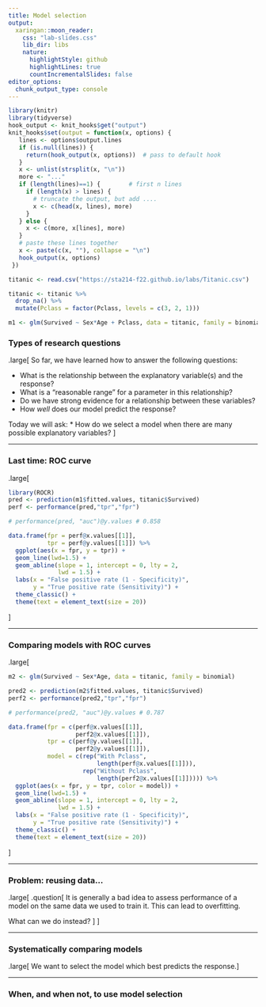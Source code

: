 ```yaml
---
title: Model selection
output:
  xaringan::moon_reader:
    css: "lab-slides.css"
    lib_dir: libs
    nature:
      highlightStyle: github
      highlightLines: true
      countIncrementalSlides: false
editor_options: 
  chunk_output_type: console
---
```


```r
library(knitr)
library(tidyverse)
hook_output <- knit_hooks$get("output")
knit_hooks$set(output = function(x, options) {
   lines <- options$output.lines
   if (is.null(lines)) {
     return(hook_output(x, options))  # pass to default hook
   }
   x <- unlist(strsplit(x, "\n"))
   more <- "..."
   if (length(lines)==1) {        # first n lines
     if (length(x) > lines) {
       # truncate the output, but add ....
       x <- c(head(x, lines), more)
     }
   } else {
     x <- c(more, x[lines], more)
   }
   # paste these lines together
   x <- paste(c(x, ""), collapse = "\n")
   hook_output(x, options)
 })

titanic <- read.csv("https://sta214-f22.github.io/labs/Titanic.csv")

titanic <- titanic %>%
  drop_na() %>%
  mutate(Pclass = factor(Pclass, levels = c(3, 2, 1)))

m1 <- glm(Survived ~ Sex*Age + Pclass, data = titanic, family = binomial)
```

### Types of research questions

.large[
So far, we have learned how to answer the following questions:

* What is the relationship between the explanatory variable(s) and the response?
* What is a "reasonable range" for a parameter in this relationship?
* Do we have strong evidence for a relationship between these variables?
* How *well* does our model predict the response?

Today we will ask:
* How do we select a model when there are many possible explanatory variables?
]

---

### Last time: ROC curve

.large[
```r
library(ROCR)
pred <- prediction(m1$fitted.values, titanic$Survived)
perf <- performance(pred,"tpr","fpr")

# performance(pred, "auc")@y.values # 0.858

data.frame(fpr = perf@x.values[[1]],
           tpr = perf@y.values[[1]]) %>%
  ggplot(aes(x = fpr, y = tpr)) +
  geom_line(lwd=1.5) +
  geom_abline(slope = 1, intercept = 0, lty = 2,
              lwd = 1.5) +
  labs(x = "False positive rate (1 - Specificity)",
       y = "True positive rate (Sensitivity)") +
  theme_classic() +
  theme(text = element_text(size = 20))
```
]

---

### Comparing models with ROC curves

.large[
```r
m2 <- glm(Survived ~ Sex*Age, data = titanic, family = binomial)

pred2 <- prediction(m2$fitted.values, titanic$Survived)
perf2 <- performance(pred2,"tpr","fpr")

# performance(pred2, "auc")@y.values # 0.787

data.frame(fpr = c(perf@x.values[[1]],
                   perf2@x.values[[1]]),
           tpr = c(perf@y.values[[1]],
                   perf2@y.values[[1]]),
           model = c(rep("With Pclass",
                         length(perf@x.values[[1]])),
                     rep("Without Pclass",
                         length(perf2@x.values[[1]])))) %>%
  ggplot(aes(x = fpr, y = tpr, color = model)) +
  geom_line(lwd=1.5) +
  geom_abline(slope = 1, intercept = 0, lty = 2,
              lwd = 1.5) +
  labs(x = "False positive rate (1 - Specificity)",
       y = "True positive rate (Sensitivity)") +
  theme_classic() +
  theme(text = element_text(size = 20))
```
]

---

### Problem: reusing data...

.large[
.question[
It is generally a bad idea to assess performance of a model on the same data we used to train it. This can lead to overfitting.

What can we do instead?
]
]

---

### Systematically comparing models

.large[
We want to select the model which best predicts the response.
]

---

### When, and when not, to use model selection